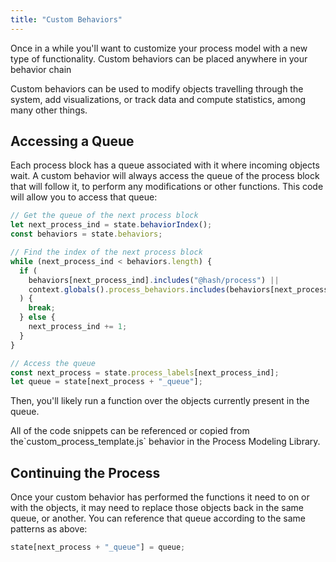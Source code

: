 ```yaml
---
title: "Custom Behaviors"
---
```


Once in a while you'll want to customize your process model with a new type of functionality. Custom behaviors can be placed anywhere in your behavior chain

<Hint style="info">
  Custom behaviors can be used to modify objects travelling through the system,
  add visualizations, or track data and compute statistics, among many other
  things.
</Hint>

## Accessing a Queue

Each process block has a queue associated with it where incoming objects wait. A custom behavior will always access the queue of the process block that will follow it, to perform any modifications or other functions. This code will allow you to access that queue:

```javascript
// Get the queue of the next process block
let next_process_ind = state.behaviorIndex();
const behaviors = state.behaviors;

// Find the index of the next process block
while (next_process_ind < behaviors.length) {
  if (
    behaviors[next_process_ind].includes("@hash/process") ||
    context.globals().process_behaviors.includes(behaviors[next_process_ind])
  ) {
    break;
  } else {
    next_process_ind += 1;
  }
}

// Access the queue
const next_process = state.process_labels[next_process_ind];
let queue = state[next_process + "_queue"];
```

Then, you'll likely run a function over the objects currently present in the queue.

<Hint style="info">
  All of the code snippets can be referenced or copied from
  the`custom_process_template.js` behavior in the Process Modeling Library.
</Hint>

## Continuing the Process

Once your custom behavior has performed the functions it need to on or with the objects, it may need to replace those objects back in the same queue, or another. You can reference that queue according to the same patterns as above:

```javascript
state[next_process + "_queue"] = queue;
```
